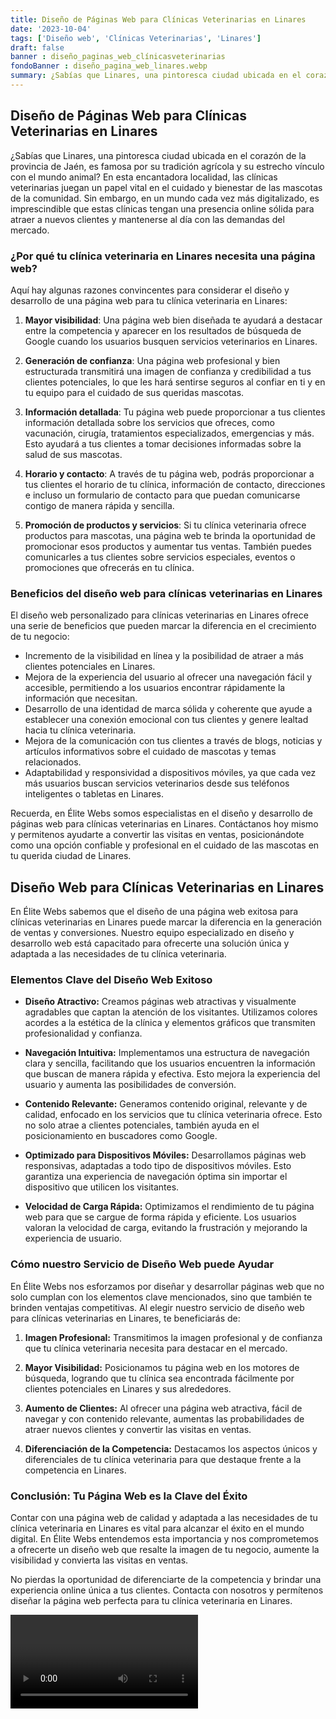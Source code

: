 ```yaml
---
title: Diseño de Páginas Web para Clínicas Veterinarias en Linares
date: '2023-10-04'
tags: ['Diseño web', 'Clínicas Veterinarias', 'Linares']
draft: false
banner : diseño_paginas_web_clínicasveterinarias
fondoBanner : diseño_pagina_web_linares.webp
summary: ¿Sabías que Linares, una pintoresca ciudad ubicada en el corazón de la provincia de Jaén, es famosa por su tradición agrícola y su estrecho vínculo con el mundo animal? En esta encantadora localidad, las clínicas veterinarias juegan un papel vital en el cuidado y bienestar de las mascotas de la comunidad. Sin embargo, en un mundo cada vez más digitalizado, es imprescindible que estas clínicas tengan una presencia online sólida para atraer a nuevos clientes y mantenerse al día con las demandas del mercado.
---
```


## Diseño de Páginas Web para Clínicas Veterinarias en Linares

¿Sabías que Linares, una pintoresca ciudad ubicada en el corazón de la provincia de Jaén, es famosa por su tradición agrícola y su estrecho vínculo con el mundo animal? En esta encantadora localidad, las clínicas veterinarias juegan un papel vital en el cuidado y bienestar de las mascotas de la comunidad. Sin embargo, en un mundo cada vez más digitalizado, es imprescindible que estas clínicas tengan una presencia online sólida para atraer a nuevos clientes y mantenerse al día con las demandas del mercado.

### ¿Por qué tu clínica veterinaria en Linares necesita una página web?

Aquí hay algunas razones convincentes para considerar el diseño y desarrollo de una página web para tu clínica veterinaria en Linares:

1. **Mayor visibilidad**: Una página web bien diseñada te ayudará a destacar entre la competencia y aparecer en los resultados de búsqueda de Google cuando los usuarios busquen servicios veterinarios en Linares.

2. **Generación de confianza**: Una página web profesional y bien estructurada transmitirá una imagen de confianza y credibilidad a tus clientes potenciales, lo que les hará sentirse seguros al confiar en ti y en tu equipo para el cuidado de sus queridas mascotas.

3. **Información detallada**: Tu página web puede proporcionar a tus clientes información detallada sobre los servicios que ofreces, como vacunación, cirugía, tratamientos especializados, emergencias y más. Esto ayudará a tus clientes a tomar decisiones informadas sobre la salud de sus mascotas.

4. **Horario y contacto**: A través de tu página web, podrás proporcionar a tus clientes el horario de tu clínica, información de contacto, direcciones e incluso un formulario de contacto para que puedan comunicarse contigo de manera rápida y sencilla.

5. **Promoción de productos y servicios**: Si tu clínica veterinaria ofrece productos para mascotas, una página web te brinda la oportunidad de promocionar esos productos y aumentar tus ventas. También puedes comunicarles a tus clientes sobre servicios especiales, eventos o promociones que ofrecerás en tu clínica.

### Beneficios del diseño web para clínicas veterinarias en Linares

El diseño web personalizado para clínicas veterinarias en Linares ofrece una serie de beneficios que pueden marcar la diferencia en el crecimiento de tu negocio:

- Incremento de la visibilidad en línea y la posibilidad de atraer a más clientes potenciales en Linares.
- Mejora de la experiencia del usuario al ofrecer una navegación fácil y accesible, permitiendo a los usuarios encontrar rápidamente la información que necesitan.
- Desarrollo de una identidad de marca sólida y coherente que ayude a establecer una conexión emocional con tus clientes y genere lealtad hacia tu clínica veterinaria.
- Mejora de la comunicación con tus clientes a través de blogs, noticias y artículos informativos sobre el cuidado de mascotas y temas relacionados.
- Adaptabilidad y responsividad a dispositivos móviles, ya que cada vez más usuarios buscan servicios veterinarios desde sus teléfonos inteligentes o tabletas en Linares.

Recuerda, en Élite Webs somos especialistas en el diseño y desarrollo de páginas web para clínicas veterinarias en Linares. Contáctanos hoy mismo y permitenos ayudarte a convertir las visitas en ventas, posicionándote como una opción confiable y profesional en el cuidado de las mascotas en tu querida ciudad de Linares.

<GifSeo />

<Cta />

## **Diseño Web para Clínicas Veterinarias en Linares**

En Élite Webs sabemos que el diseño de una página web exitosa para clínicas veterinarias en Linares puede marcar la diferencia en la generación de ventas y conversiones. Nuestro equipo especializado en diseño y desarrollo web está capacitado para ofrecerte una solución única y adaptada a las necesidades de tu clínica veterinaria. 

### **Elementos Clave del Diseño Web Exitoso**

- **Diseño Atractivo:** Creamos páginas web atractivas y visualmente agradables que captan la atención de los visitantes. Utilizamos colores acordes a la estética de la clínica y elementos gráficos que transmiten profesionalidad y confianza.

- **Navegación Intuitiva:** Implementamos una estructura de navegación clara y sencilla, facilitando que los usuarios encuentren la información que buscan de manera rápida y efectiva. Esto mejora la experiencia del usuario y aumenta las posibilidades de conversión.

- **Contenido Relevante:** Generamos contenido original, relevante y de calidad, enfocado en los servicios que tu clínica veterinaria ofrece. Esto no solo atrae a clientes potenciales, también ayuda en el posicionamiento en buscadores como Google.

- **Optimizado para Dispositivos Móviles:** Desarrollamos páginas web responsivas, adaptadas a todo tipo de dispositivos móviles. Esto garantiza una experiencia de navegación óptima sin importar el dispositivo que utilicen los visitantes.

- **Velocidad de Carga Rápida:** Optimizamos el rendimiento de tu página web para que se cargue de forma rápida y eficiente. Los usuarios valoran la velocidad de carga, evitando la frustración y mejorando la experiencia de usuario.

### **Cómo nuestro Servicio de Diseño Web puede Ayudar**

En Élite Webs nos esforzamos por diseñar y desarrollar páginas web que no solo cumplan con los elementos clave mencionados, sino que también te brinden ventajas competitivas. Al elegir nuestro servicio de diseño web para clínicas veterinarias en Linares, te beneficiarás de:

1. **Imagen Profesional:** Transmitimos la imagen profesional y de confianza que tu clínica veterinaria necesita para destacar en el mercado.

2. **Mayor Visibilidad:** Posicionamos tu página web en los motores de búsqueda, logrando que tu clínica sea encontrada fácilmente por clientes potenciales en Linares y sus alrededores.

3. **Aumento de Clientes:** Al ofrecer una página web atractiva, fácil de navegar y con contenido relevante, aumentas las probabilidades de atraer nuevos clientes y convertir las visitas en ventas.

4. **Diferenciación de la Competencia:** Destacamos los aspectos únicos y diferenciales de tu clínica veterinaria para que destaque frente a la competencia en Linares.

### **Conclusión: Tu Página Web es la Clave del Éxito**

Contar con una página web de calidad y adaptada a las necesidades de tu clínica veterinaria en Linares es vital para alcanzar el éxito en el mundo digital. En Élite Webs entendemos esta importancia y nos comprometemos a ofrecerte un diseño web que resalte la imagen de tu negocio, aumente la visibilidad y convierta las visitas en ventas.

No pierdas la oportunidad de diferenciarte de la competencia y brindar una experiencia online única a tus clientes. Contacta con nosotros y permítenos diseñar la página web perfecta para tu clínica veterinaria en Linares.

<Video />

<CtaBot job='Clínicas Veterinarias' city='Linares'/>

<Gmaps query='Linares+españa+maps' />